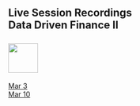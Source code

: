 ## Live Session Recordings<br>Data Driven Finance II<br><br>![](RiceBusiness-transparent-logo-sm.png){height="60"}<br>

[Mar 3](https://jgsb.zoom.us/rec/share/wrGOXzjjaBMApWn52GlKREBqiujTyYe2-eXlGUH9EyGF6VnR09Fi-VZORCwe94HJ.HzBjZKYvBCC5TFY3
Passcode: #BUSI722)<br>
[Mar 10](https://jgsb.zoom.us/rec/share/iXyah00kXR2TlcnMZPc2NLJs5RxulK-r1nlGgyXmrabhR-Eqg-3IBs4TqW4eCry5.0vs3of5Ss4JhQT0C
Passcode: #busi722)